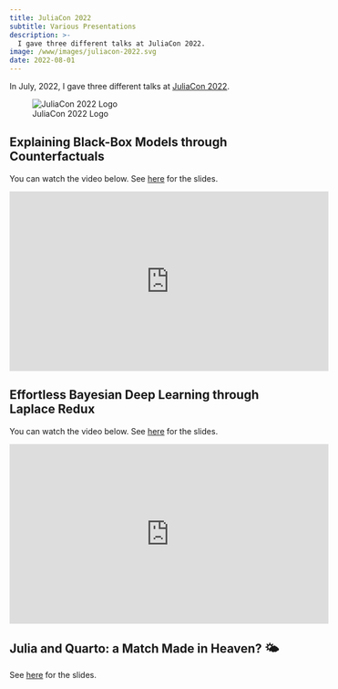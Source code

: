 ```yaml
---
title: JuliaCon 2022
subtitle: Various Presentations
description: >-
  I gave three different talks at JuliaCon 2022.
image: /www/images/juliacon-2022.svg
date: 2022-08-01
---
```


In July, 2022, I gave three different talks at [JuliaCon 2022](https://juliacon.org/2022/){target="_blank"}.

![JuliaCon 2022 Logo](/www/images/juliacon-2022.svg)

## Explaining Black-Box Models through Counterfactuals

You can watch the video below. See [here](counterfactuals.qmd){target="_blank"} for the slides.

<iframe width="560" height="315" src="https://www.youtube.com/embed/C3JAMnb5Eqg" title="YouTube video player" frameborder="0" allow="accelerometer; autoplay; clipboard-write; encrypted-media; gyroscope; picture-in-picture" allowfullscreen></iframe>

## Effortless Bayesian Deep Learning through Laplace Redux

You can watch the video below. See [here](laplace.qmd){target="_blank"} for the slides.

<iframe width="560" height="315" src="https://www.youtube.com/embed/oWko8FRj_64" title="YouTube video player" frameborder="0" allow="accelerometer; autoplay; clipboard-write; encrypted-media; gyroscope; picture-in-picture" allowfullscreen></iframe>


## Julia and Quarto: a Match Made in Heaven? 🌤️

See [here](quarto.qmd){target="_blank"} for the slides.